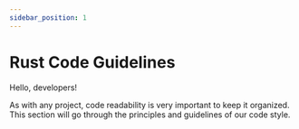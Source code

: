 ```yaml
---
sidebar_position: 1
---
```

# Rust Code Guidelines

<Notice type="wip" url="/docs/avdanos/contributing/development/code_guidelines/rust_guidelines.mdx" />

Hello, developers!

As with any project, code readability is very important to keep it organized. This section will go through the principles and guidelines of our code style.
